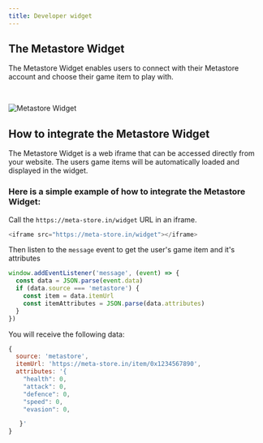 ```yaml
---
title: Developer widget
---
```


## The Metastore Widget

The Metastore Widget enables users to connect with their Metastore account and choose their game item to play with.

<br />

![Metastore Widget](../../public/widget.png)

## How to integrate the Metastore Widget

The Metastore Widget is a web iframe that can be accessed directly from your website.
The users game items will be automatically loaded and displayed in the widget.

### Here is a simple example of how to integrate the Metastore Widget:

Call the `https://meta-store.in/widget` URL in an iframe.

```js
<iframe src="https://meta-store.in/widget"></iframe>
```

Then listen to the `message` event to get the user's game item and it's attributes

```js
window.addEventListener('message', (event) => {
  const data = JSON.parse(event.data)
  if (data.source === 'metastore') {
    const item = data.itemUrl
    const itemAttributes = JSON.parse(data.attributes)
  }
})
```

You will receive the following data:

```js
{
  source: 'metastore',
  itemUrl: 'https://meta-store.in/item/0x1234567890',
  attributes: '{
    "health": 0,
    "attack": 0,
    "defence": 0,
    "speed": 0,
    "evasion": 0,

   }'
}
```
